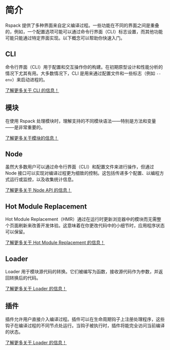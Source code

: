 # 简介

Rspack 提供了多种界面来自定义编译过程。一些功能在不同的界面之间是重叠的，例如，一个配置选项可能可以通过命令行界面（CLI）标志设置，而其他功能可能只能通过特定界面实现。以下概念可以帮助你快速入门。

## CLI

命令行界面（CLI）用于配置和交互操作你的构建。在初期原型设计和性能分析的情况下尤其有用。大多数情况下，CLI 是用来通过配置文件和一些标志（例如 `--env`）来启动进程的。

[了解更多关于 CLI 的信息！](/api/cli)

## 模块

在使用 Rspack 处理模块时，理解支持的不同模块语法——特别是方法和变量——是非常重要的。

[了解更多关于模块的信息！](/api/modules)

## Node

虽然大多数用户可以通过命令行界面（CLI）和配置文件来进行操作，但通过 Node 接口可以实现对编译过程更为细致的控制。这包括传递多个配置、以编程方式运行或监控，以及收集统计信息。

[了解更多关于 Node API 的信息！](/api/node-api)

## Hot Module Replacement

Hot Module Replacement（HMR）通过在运行时更新浏览器中的模块而无需整个页面刷新来改善开发体验。这意味着在你更改代码中的小细节时，应用程序状态可以保留。

[了解更多关于 Hot Module Replacement 的信息！](/api/hmr)

## Loader

Loader 用于模块源代码的转换。它们被编写为函数，接收源代码作为参数，并返回转换后的代码。

[了解更多关于 Loader 的信息！](/api/loader-api)

## 插件

插件允许用户直接介入编译过程。插件可以在生命周期钩子上注册处理程序，这些钩子在编译过程的不同节点处运行。当钩子被执行时，插件将能完全访问当前编译的状态。

[了解更多关于 Loader 的信息！](/api/plugin-api)
